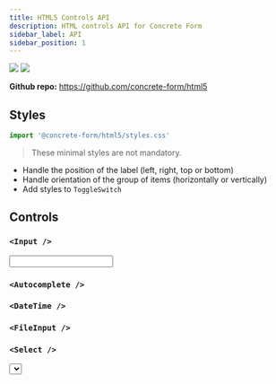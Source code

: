```yaml
---
title: HTML5 Controls API
description: HTML controls API for Concrete Form
sidebar_label: API
sidebar_position: 1
---
```




<!-- docusaurus do not support css import from node_modules -->
<style type="text/css"> { ConcreteFormStyles } </style>

[![](https://img.shields.io/appveyor/build/kegi/html5?style=flat-square)](https://ci.appveyor.com/project/kegi/html5/history) [![](https://img.shields.io/coveralls/github/concrete-form/html5?style=flat-square)](https://coveralls.io/github/concrete-form/html5)

**Github repo:** https://github.com/concrete-form/html5

## Styles

```jsx
import '@concrete-form/html5/styles.css'
```
> These minimal styles are not mandatory.

- Handle the position of the label (left, right, top or bottom)
- Handle orientation of the group of items (horizontally or vertically)
- Add styles to `ToggleSwitch`

## Controls

### `<Input />`
<Input />

### `<Autocomplete />`
<Autocomplete />

### `<DateTime />`
<DateTime />

### `<FileInput />`
<FileInput />

### `<Select />`
<Select />

### `<SingleCheckbox />`
<SingleCheckbox />

### `<Slider />`
<Slider />

### `<Textarea />`
<Textarea />

### `<ToggleSwitch />`
<ToggleSwitch />


## Control Groups

### `<Checkbox />`
<Checkbox />

### `<Radio />`
<Radio />


## Form Controls

### `<SubmitButton />`
<SubmitButton />


## Layout

### `<LabelledControl />`
<LabelledControl />
